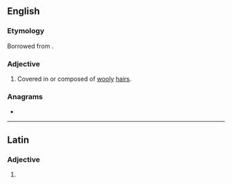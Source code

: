 ==English==

===Etymology===
Borrowed from {{bor|en|la|lanatus||wooly}}.

===Adjective===
{{en-adj}}

# Covered in or composed of [[wooly]] [[hair]]s.

===Anagrams===
* {{anagrams|en|Aalten|anteal}}

----

==Latin==

===Adjective===
{{la-adj-form|lānāte}}

# {{inflection of|lānātus||voc|m|s|lang=la}}